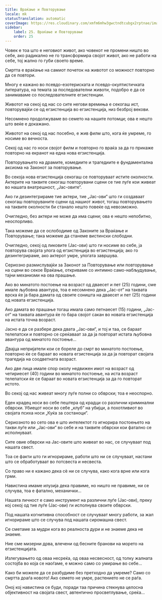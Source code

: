 ```yaml
---
title: Враќање и Повторување
locale: mk
statusTranslation: automatic
coverImage: https://res.cloudinary.com/xmfm6mhw3gwctndtcubgx2rptnae/image/upload/v1740468922/small_cover_tratado_de_psicologia_revolucionaria_a4c0dca4e0.webp
sidebar:
    label: 25. Враќање и Повторување
    order: 25
---
```

Човек е тоа што е неговиот живот, ако човекот не промени ништо во себе, ако радикално не го трансформира својот живот, ако не работи на себе, тој жално го губи своето време.

Смртта е враќање на самиот почеток на животот со можност повторно да се повтори.

Многу е кажано во псевдо-езотериската и псевдо-окултистичката литература, на темата за последователни животи, подобро е да се занимаваме со последователните егзистенции.

Животот на секој од нас со сите негови времиња е секогаш ист, повторувајќи се од егзистенција во егзистенција, низ безброј векови.

Несомнено продолжуваме во семето на нашите потомци; ова е нешто што веќе е докажано.

Животот на секој од нас посебно, е жив филм што, кога ќе умреме, го носиме во вечноста.

Секој од нас го носи својот филм и повторно го враќа за да го прикаже повторно на екранот на една нова егзистенција.

Повторувањето на драмите, комедиите и трагедиите е фундаментална аксиома на Законот за повторување.

Во секоја нова егзистенција секогаш се повторуваат истите околности. Актерите на таквите секогаш повторувани сцени се тие луѓе кои живеат во нашата внатрешност, „Јас-овите“.

Ако ги дезинтегрираме тие актери, тие „Јас-ови“ што ги создаваат секогаш повторуваните сцени од нашиот живот, тогаш повторувањето на таквите околности би станало нешто повеќе од невозможно.

Очигледно, без актери не може да има сцени; ова е нешто непобитно, неоспорливо.

Така можеме да се ослободиме од Законите за Враќање и Повторување; така можеме да станеме вистински слободни.

Очигледно, секој од ликовите (Јас-ови) што ги носиме во себе, ја повторува својата улога од егзистенција во егзистенција; ако го дезинтегрираме, ако актерот умре, улогата завршува.

Сериозно размислувајќи за Законот за Повторување или повторување на сцени во секое Враќање, откриваме со интимно само-набљудување, тајни механизми на ова прашање.

Ако во минатото постоење на возраст од дваесет и пет (25) години, сме имале љубовна авантура, тоа е несомнено дека „Јас-от“ на таквата врска ќе ја бара дамата од своите соништа на дваесет и пет (25) години од новата егзистенција.

Ако дамата во прашање тогаш имала само петнаесет (15) години, „Јас-от“ на таквата авантура ќе го бара својот сакан во новата егзистенција на истата точна возраст.

Јасно е да се разбере дека двата „Јас-ови“, и тој и таа, се бараат телепатски и повторно се среќаваат за да ја повторат истата љубовна авантура од минатото постоење...

Двајца непријатели кои се бореле до смрт во минатото постоење, повторно ќе се бараат во новата егзистенција за да ја повторат својата трагедија на соодветната возраст.

Ако две лица имале спор околу недвижен имот на возраст од четириесет (40) години во минатото постоење, на иста возраст телепатски ќе се бараат во новата егзистенција за да го повторат истото.

Во секој од нас живеат многу луѓе полни со обврски; тоа е неоспорно.

Еден крадец носи во себе пештера од крадци со различни криминални обврски. Убиецот носи во себе „клуб“ на убијци, а похотливиот во својата психа носи „Куќа за состаноци“.

Сериозното во сето ова е што интелектот го игнорира постоењето на такви луѓе или „Јас-ови“ во себе и на таквите обврски кои фатално се исполнуваат.

Сите овие обврски на Јас-овите што живеат во нас, се случуваат под нашата свест.

Тоа се факти што ги игнорираме, работи што ни се случуваат, настани што се обработуваат во потсвеста и несвеста.

Со право ни е кажано дека сè ни се случува, како кога врне или кога грми.

Навистина имаме илузија дека правиме, но ништо не правиме, ни се случува, тоа е фатално, механички...

Нашата личност е само инструмент на различни луѓе (Јас-ови), преку кој секој од тие луѓе (Јас-ови) ги исполнува своите обврски.

Под нашата когнитивна способност се случуваат многу работи, за жал игнорираме што се случува под нашата сиромашна свест.

Се сметаме за мудри кога во реалноста дури и не знаеме дека не знаеме.

Ние сме мизерни дрва, влечени од бесните бранови на морето на егзистенцијата.

Излегувањето од оваа несреќа, од оваа несвесност, од толку жалната состојба во која се наоѓаме, е можно само со умирање во себе...

Како би можеле да се разбудиме без претходно да умреме? Само со смртта доаѓа новото! Ако семето не умре, растението не се раѓа.

Оној кој навистина се буди, поради таа причина стекнува целосна објективност на својата свест, автентично просветлување, среќа...

